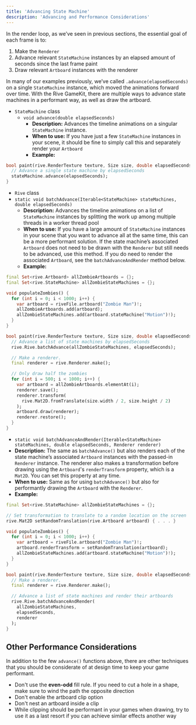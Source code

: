 ```yaml
---
title: 'Advancing State Machine'
description: 'Advancing and Performance Considerations'
---
```


In the render loop, as we’ve seen in previous sections, the essential goal of each frame is to:

1. Make the `Renderer`
2. Advance relevant `StateMachine` instances by an elapsed amount of seconds since the last frame paint
3. Draw relevant `Artboard` instances with the renderer

In many of our examples previously, we’ve called `.advance(elapsedSeconds)` on a single `StateMachine` instance, which moved the animations forward over time. With the Rive GameKit, there are multiple ways to advance state machines in a performant way, as well as draw the artboard.

- `StateMachine` class
  - `void advance(double elapsedSeconds)`
    - **Description:** Advances the timeline animations on a singular `StateMachine` instance.
    - **When to use:** If you have just a few `StateMachine` instances in your scene, it should be fine to simply call this and separately render your `Artboard`
    - **Example:**

```dart
bool paint(rive.RenderTexture texture, Size size, double elapsedSeconds) {
  // Advance a single state machine by elapsedSeconds
  stateMachine.advance(elapsedSeconds);
}
```

- `Rive` class
- `static void batchAdvance(Iterable<StateMachine> stateMachines, double elapsedSeconds)`
  - **Description:** Advances the timeline animations on a list of `StateMachine` instances by splitting the work up among multiple threads in a worker thread pool
  - **When to use:** If you have a large amount of `StateMachine` instances in your scene that you want to advance all at the same time, this can be a more performant solution. If the state machine’s associated `Artboard` does not need to be drawn with the `Renderer` but still needs to be advanced, use this method. If you do need to render the associated `Artboard`, see the `batchAdvanceAndRender` method below.
  - **Example:**

```dart
final Set<rive.Artboard> allZombieArtboards = {};
final Set<rive.StateMachine> allZombieStateMachines = {};

void populateZombies() {
  for (int i = 0; i < 1000; i++) {
    var artboard = riveFile.artboard("Zombie Man")!;
    allZombieArtboards.add(artboard);
    allZombieStateMachines.add(artboard.stateMachine("Motion")!);
  }
}

bool paint(rive.RenderTexture texture, Size size, double elapsedSeconds) {
  // Advance a list of state machines by elapsedSeconds
  rive.Rive.batchAdvance(allZombieStateMachines, elapsedSeconds);

  // Make a renderer.
  final renderer = rive.Renderer.make();

  // Only draw half the zombies
  for (int i = 500; i < 1000; i++) {
    var artboard = allZombieArtboards.elementAt(i);
    renderer.save();
    renderer.transform(
      rive.Mat2D.fromTranslate(size.width / 2, size.height / 2)
    );
    artboard.draw(renderer);
    renderer.restore();
  }
}
```

- `static void batchAdvanceAndRender(Iterable<StateMachine> stateMachines, double elapsedSeconds, Renderer renderer)`
- **Description:** The same as `batchAdvance()` but also renders each of the state machine’s associated `Artboard` instances with the passed-in `Renderer` instance. The renderer also makes a transformation before drawing using the `Artboard`'s `renderTransform` property, which is a `Mat2D`. You can set this property at any time.
- **When to use:** Same as for using `batchAdvance()` but also for performantly drawing the `Artboard` with the `Renderer`.
- **Example:**

```dart
final Set<rive.StateMachine> allZombieStateMachines = {};

// Set transformation to translate to a random location on the screen
rive.Mat2D setRandomTranslation(rive.Artboard artboard) { . . . }

void populateZombies() {
  for (int i = 0; i < 1000; i++) {
    var artboard = riveFile.artboard("Zombie Man")!;
    artboard.renderTransform = setRandomTranslation(artboard);
    allZombieStateMachines.add(artboard.stateMachine("Motion")!);
  }
}

bool paint(rive.RenderTexture texture, Size size, double elapsedSeconds) {
  // Make a renderer.
  final renderer = rive.Renderer.make();  

  // Advance a list of state machines and render their artboards
  rive.Rive.batchAdvanceAndRender(
    allZombieStateMachines,
    elapsedSeconds,
    renderer
  );
}
```

## Other Performance Considerations

In addition to the few `advance()` functions above, there are other techniques that you should be considerate of at design time to keep your game performant.

- Don't use the **even-odd** fill rule. If you need to cut a hole in a shape, make sure to wind the path the opposite direction
- Don't enable the artboard clip option
- Don't nest an artboard inside a clip
- While clipping should be performant in your games when drawing, try to use it as a last resort if you can achieve similar effects another way